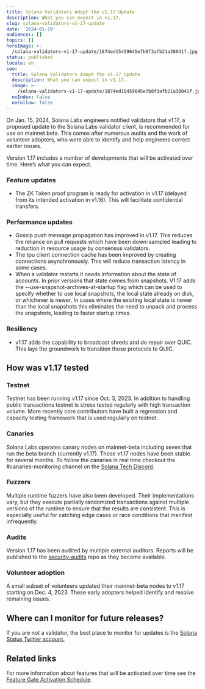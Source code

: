 ```yaml
---
title: Solana Validators Adopt the v1.17 Update
description: What you can expect in v1.17.
slug: solana-validators-v1-17-update
date: '2024-01-19'
audiences: []
topics: []
heroImage: >-
  /solana-validators-v1-17-update/1874ed15459645e7b8f3afb21a38041f.jpg
status: published
locale: en
seo:
  title: Solana Validators Adopt the v1.17 Update
  description: What you can expect in v1.17.
  image: >-
    /solana-validators-v1-17-update/1874ed15459645e7b8f3afb21a38041f.jpg
  noIndex: false
  noFollow: false
---
```


On Jan. 15, 2024, Solana Labs engineers notified validators that v1.17, a proposed update to the Solana Labs validator client, is recommended for use on mainnet beta. This comes after numerous audits and the work of volunteer adopters, who were able to identify and help engineers correct earlier issues.

Version 1.17 includes a number of developments that will be activated over time. Here’s what you can expect.

### Feature updates

-   The ZK Token proof program is ready for activation in v1.17 (delayed from its intended activation in v1.16). This will facilitate confidential transfers.

### Performance updates

-   Gossip push message propagation has improved in v1.17. This reduces the reliance on pull requests which have been down-sampled leading to reduction in resource usage by consensus validators.
-   The tpu client connection cache has been improved by creating connections asynchronously. This will reduce transaction latency in some cases. 
-   When a validator restarts it needs information about the state of accounts. In prior versions that state comes from snapshots. V1.17 adds the --use-snapshot-archives-at-startup flag which can be used to specify whether to use local snapshots, the local state already on disk, or whichever is newer. In cases where the existing local state is newer than the local snapshots this eliminates the need to unpack and process the snapshots, leading to faster startup times.

### Resiliency

-   v1.17 adds the capability to broadcast shreds and do repair over QUIC. This lays the groundwork to transition those protocols to QUIC.

## How was v1.17 tested

### Testnet

Testnet has been running v1.17 since Oct. 3, 2023. In addition to handling public transactions testnet is stress tested regularly with high transaction volume. More recently core contributors have built a regression and capacity testing framework that is used regularly on testnet.

### Canaries

Solana Labs operates canary nodes on mainnet-beta including seven that run the beta branch (currently v1.17). Those v1.17 nodes have been stable for several months. To follow the canaries in real time checkout the #canaries-monitoring channel on the [Solana Tech Discord](https://solana.com/discord).

### Fuzzers

Multiple runtime fuzzers have also been developed. Their implementations vary, but they execute partially randomized transactions against multiple versions of the runtime to ensure that the results are consistent. This is especially useful for catching edge cases or race conditions that manifest infrequently.

### Audits

Version 1.17 has been audited by multiple external auditors. Reports will be published to the [security-audits](https://github.com/solana-labs/security-audits) repo as they become available.

### Volunteer adoption

A small subset of volunteers updated their mainnet-beta nodes to v1.17 starting on Dec. 4, 2023. These early adopters helped identify and resolve remaining issues.

## Where can I monitor for future releases?

If you are not a validator, the best place to monitor for updates is the [Solana Status Twitter account.](https://twitter.com/solanastatus)

## Related links

For more information about features that will be activated over time see the [Feature Gate Activation Schedule](https://github.com/solana-labs/solana/wiki/Feature-Gate-Activation-Schedule).
